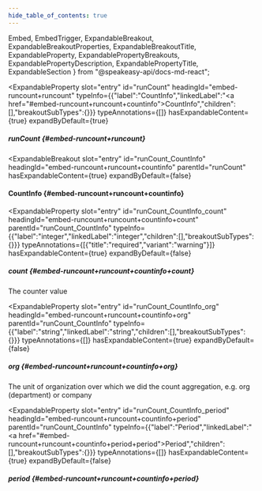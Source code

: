 ```yaml
---
hide_table_of_contents: true
---
```

  Embed,
  EmbedTrigger,
  ExpandableBreakout,
  ExpandableBreakoutProperties,
  ExpandableBreakoutTitle,
  ExpandableProperty,
  ExpandablePropertyBreakouts,
  ExpandablePropertyDescription,
  ExpandablePropertyTitle,
  ExpandableSection
} from "@speakeasy-api/docs-md-react";

<ExpandableSection>

<ExpandableProperty
  slot="entry"
  id="runCount"
  headingId="embed-runcount+runcount"
  typeInfo={{"label":"CountInfo","linkedLabel":"<a href=\"#embed-runcount+runcount+countinfo\">CountInfo</a>","children":[],"breakoutSubTypes":{}}}
  typeAnnotations={[]}
  hasExpandableContent={true}
  expandByDefault={true}
>

<ExpandablePropertyTitle slot="title">

##### runCount \{#embed-runcount+runcount\}

</ExpandablePropertyTitle>

<ExpandablePropertyBreakouts slot="breakouts">

<ExpandableBreakout
  slot="entry"
  id="runCount_CountInfo"
  headingId="embed-runcount+runcount+countinfo"
  parentId="runCount"
  hasExpandableContent={true}
  expandByDefault={false}
>

<ExpandableBreakoutTitle slot="title">

#### CountInfo \{#embed-runcount+runcount+countinfo\}

</ExpandableBreakoutTitle>

<ExpandableBreakoutProperties slot="properties">

<ExpandableProperty
  slot="entry"
  id="runCount_CountInfo_count"
  headingId="embed-runcount+runcount+countinfo+count"
  parentId="runCount_CountInfo"
  typeInfo={{"label":"integer","linkedLabel":"integer","children":[],"breakoutSubTypes":{}}}
  typeAnnotations={[{"title":"required","variant":"warning"}]}
  hasExpandableContent={true}
  expandByDefault={false}
>

<ExpandablePropertyTitle slot="title">

##### count \{#embed-runcount+runcount+countinfo+count\}

</ExpandablePropertyTitle>

<ExpandablePropertyDescription slot="description">

The counter value

</ExpandablePropertyDescription>

</ExpandableProperty>

<ExpandableProperty
  slot="entry"
  id="runCount_CountInfo_org"
  headingId="embed-runcount+runcount+countinfo+org"
  parentId="runCount_CountInfo"
  typeInfo={{"label":"string","linkedLabel":"string","children":[],"breakoutSubTypes":{}}}
  typeAnnotations={[]}
  hasExpandableContent={true}
  expandByDefault={false}
>

<ExpandablePropertyTitle slot="title">

##### org \{#embed-runcount+runcount+countinfo+org\}

</ExpandablePropertyTitle>

<ExpandablePropertyDescription slot="description">

The unit of organization over which we did the count aggregation, e.g. org (department) or company

</ExpandablePropertyDescription>

</ExpandableProperty>

<ExpandableProperty
  slot="entry"
  id="runCount_CountInfo_period"
  headingId="embed-runcount+runcount+countinfo+period"
  parentId="runCount_CountInfo"
  typeInfo={{"label":"Period","linkedLabel":"<a href=\"#embed-runcount+runcount+countinfo+period+period\">Period</a>","children":[],"breakoutSubTypes":{}}}
  typeAnnotations={[]}
  hasExpandableContent={true}
  expandByDefault={false}
>

<ExpandablePropertyTitle slot="title">

##### period \{#embed-runcount+runcount+countinfo+period\}

</ExpandablePropertyTitle>

<ExpandablePropertyBreakouts slot="breakouts">

<Embed slot="embed">

<EmbedTrigger slot="trigger" embedTitle="period" triggerText="View period details">

<Embedperiod />

</EmbedTrigger>

</Embed>

</ExpandablePropertyBreakouts>

</ExpandableProperty>

</ExpandableBreakoutProperties>

</ExpandableBreakout>

</ExpandablePropertyBreakouts>

</ExpandableProperty>

</ExpandableSection>